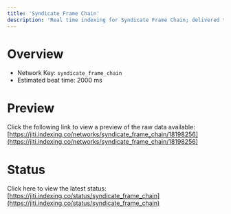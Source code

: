 ```yaml
---
title: 'Syndicate Frame Chain'
description: 'Real time indexing for Syndicate Frame Chain; delivered to you'
---
```


# Overview
- Network Key: `syndicate_frame_chain`
- Estimated beat time: 2000 ms

# Preview
Click the following link to view a preview of the raw data available: [https://jiti.indexing.co/networks/syndicate_frame_chain/18198256](https://jiti.indexing.co/networks/syndicate_frame_chain/18198256)

# Status
Click here to view the latest status: [https://jiti.indexing.co/status/syndicate_frame_chain](https://jiti.indexing.co/status/syndicate_frame_chain)
